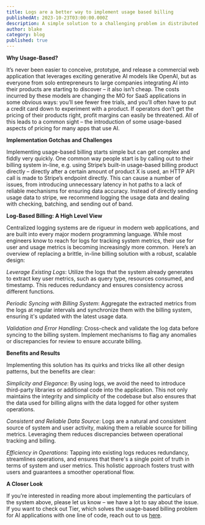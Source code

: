 ```yaml
---
title: Logs are a better way to implement usage based billing
publishedAt: 2023-10-23T03:00:00.000Z
description: A simple solution to a challenging problem in distributed systems.
author: blake
category: blog
published: true
---
```


**Why Usage-Based?**

It’s never been easier to conceive, prototype, and release a commercial web application that leverages exciting generative AI models like OpenAI, but as everyone from solo entrepreneurs to large companies integrating AI into their products are starting to discover – it also isn’t cheap. The costs incurred by these models are changing the MO for SaaS applications in some obvious ways: you’ll see fewer free trials, and you’ll often have to put a credit card down to experiment with a product. If operators don’t get the pricing of their products right, profit margins can easily be threatened. All of this leads to a common sight – the introduction of some usage-based aspects of pricing for many apps that use AI.

**Implementation Gotchas and Challenges**

Implementing usage-based billing starts simple but can get complex and fiddly very quickly. One common way people start is by calling out to their billing system in-line, e.g. using Stripe’s built-in usage-based billing product directly – directly after a certain amount of product X is used, an HTTP API call is made to Stripe’s endpoint directly. This can cause a number of issues, from introducing unnecessary latency in hot paths to a lack of reliable mechanisms for ensuring data accuracy. Instead of directly sending usage data to stripe, we recommend logging the usage data and dealing with checking, batching, and sending out of band.

**Log-Based Billing: A High Level View**

Centralized logging systems are de rigueur in modern web applications, and are built into every major modern programming language. While most engineers know to reach for logs for tracking system metrics, their use for user and usage metrics is becoming increasingly more common. 
Here’s an overview of replacing a brittle, in-line billing solution with a robust, scalable design:

_Leverage Existing Logs_: Utilize the logs that the system already generates to extract key user metrics, such as query type, resources consumed, and timestamp. This reduces redundancy and ensures consistency across different functions.

_Periodic Syncing with Billing System_: Aggregate the extracted metrics from the logs at regular intervals and synchronize them with the billing system, ensuring it's updated with the latest usage data.

_Validation and Error Handling_: Cross-check and validate the log data before syncing to the billing system. Implement mechanisms to flag any anomalies or discrepancies for review to ensure accurate billing.

**Benefits and Results**

Implementing this solution has its quirks and tricks like all other design patterns, but the benefits are clear:

_Simplicity and Elegance_: By using logs, we avoid the need to introduce third-party libraries or additional code into the application. This not only maintains the integrity and simplicity of the codebase but also ensures that the data used for billing aligns with the data logged for other system operations.

_Consistent and Reliable Data Source_: Logs are a natural and consistent source of system and user activity, making them a reliable source for billing metrics. Leveraging them reduces discrepancies between operational tracking and billing.

_Efficiency in Operations_: Tapping into existing logs reduces redundancy, streamlines operations, and ensures that there's a single point of truth in terms of system and user metrics. This holistic approach fosters trust with users and guarantees a smoother operational flow.

**A Closer Look**

If you’re interested in reading more about implementing the particulars of the system above, please let us know – we have a lot to say about the issue. If you want to check out Tier, which solves the usage-based billing problem for AI applications with one line of code, reach out to us [here](https://cal.com/forms/16bb9e85-c7d1-44bc-8b85-1861459c2cc8).
